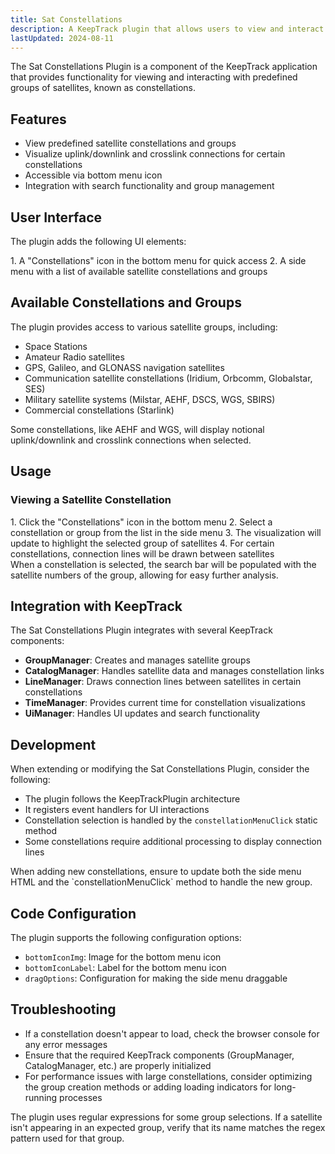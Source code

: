```yaml
---
title: Sat Constellations
description: A KeepTrack plugin that allows users to view and interact with satellite constellations and groups.
lastUpdated: 2024-08-11
---
```



The Sat Constellations Plugin is a component of the KeepTrack application that provides functionality for viewing and interacting with predefined groups of satellites, known as constellations.

## Features

- View predefined satellite constellations and groups
- Visualize uplink/downlink and crosslink connections for certain constellations
- Accessible via bottom menu icon
- Integration with search functionality and group management

## User Interface

The plugin adds the following UI elements:

<Steps>
1. A "Constellations" icon in the bottom menu for quick access
2. A side menu with a list of available satellite constellations and groups
</Steps>

## Available Constellations and Groups

The plugin provides access to various satellite groups, including:

- Space Stations
- Amateur Radio satellites
- GPS, Galileo, and GLONASS navigation satellites
- Communication satellite constellations (Iridium, Orbcomm, Globalstar, SES)
- Military satellite systems (Milstar, AEHF, DSCS, WGS, SBIRS)
- Commercial constellations (Starlink)

<Aside>
  Some constellations, like AEHF and WGS, will display notional uplink/downlink and crosslink connections when selected.
</Aside>

## Usage

### Viewing a Satellite Constellation
<Steps>
1. Click the "Constellations" icon in the bottom menu
2. Select a constellation or group from the list in the side menu
3. The visualization will update to highlight the selected group of satellites
4. For certain constellations, connection lines will be drawn between satellites
</Steps>

<Aside type="tip">
  When a constellation is selected, the search bar will be populated with the satellite numbers of the group, allowing for easy further analysis.
</Aside>

## Integration with KeepTrack

The Sat Constellations Plugin integrates with several KeepTrack components:

- **GroupManager**: Creates and manages satellite groups
- **CatalogManager**: Handles satellite data and manages constellation links
- **LineManager**: Draws connection lines between satellites in certain constellations
- **TimeManager**: Provides current time for constellation visualizations
- **UiManager**: Handles UI updates and search functionality

## Development

When extending or modifying the Sat Constellations Plugin, consider the following:

- The plugin follows the KeepTrackPlugin architecture
- It registers event handlers for UI interactions
- Constellation selection is handled by the `constellationMenuClick` static method
- Some constellations require additional processing to display connection lines

<Aside type="caution">
  When adding new constellations, ensure to update both the side menu HTML and the `constellationMenuClick` method to handle the new group.
</Aside>

## Code Configuration

The plugin supports the following configuration options:

- `bottomIconImg`: Image for the bottom menu icon
- `bottomIconLabel`: Label for the bottom menu icon
- `dragOptions`: Configuration for making the side menu draggable

## Troubleshooting

- If a constellation doesn't appear to load, check the browser console for any error messages
- Ensure that the required KeepTrack components (GroupManager, CatalogManager, etc.) are properly initialized
- For performance issues with large constellations, consider optimizing the group creation methods or adding loading indicators for long-running processes

<Aside>
  The plugin uses regular expressions for some group selections. If a satellite isn't appearing in an expected group, verify that its name matches the regex pattern used for that group.
</Aside>